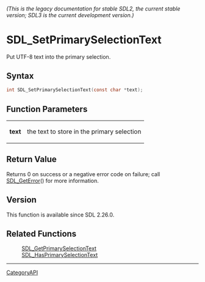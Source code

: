 ====== (This is the legacy documentation for stable SDL2, the current stable version; SDL3 is the current development version.) ======
= SDL_SetPrimarySelectionText =

Put UTF-8 text into the primary selection.

== Syntax ==

<syntaxhighlight lang='c'>
int SDL_SetPrimarySelectionText(const char *text);
</syntaxhighlight>

== Function Parameters ==

{|
|'''text'''
|the text to store in the primary selection
|}

== Return Value ==

Returns 0 on success or a negative error code on failure; call
[[SDL_GetError]]() for more information.

== Version ==

This function is available since SDL 2.26.0.

== Related Functions ==

:[[SDL_GetPrimarySelectionText]]
:[[SDL_HasPrimarySelectionText]]

----
[[CategoryAPI]]


